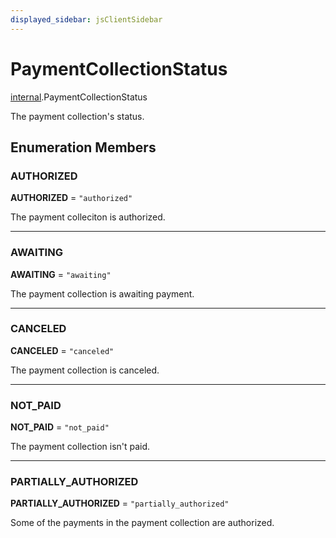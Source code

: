```yaml
---
displayed_sidebar: jsClientSidebar
---
```



# PaymentCollectionStatus

[internal](../../modules/internal.mdx).PaymentCollectionStatus

The payment collection's status.

## Enumeration Members

### AUTHORIZED

 **AUTHORIZED** = ``"authorized"``

The payment colleciton is authorized.

___

### AWAITING

 **AWAITING** = ``"awaiting"``

The payment collection is awaiting payment.

___

### CANCELED

 **CANCELED** = ``"canceled"``

The payment collection is canceled.

___

### NOT\_PAID

 **NOT\_PAID** = ``"not_paid"``

The payment collection isn't paid.

___

### PARTIALLY\_AUTHORIZED

 **PARTIALLY\_AUTHORIZED** = ``"partially_authorized"``

Some of the payments in the payment collection are authorized.

